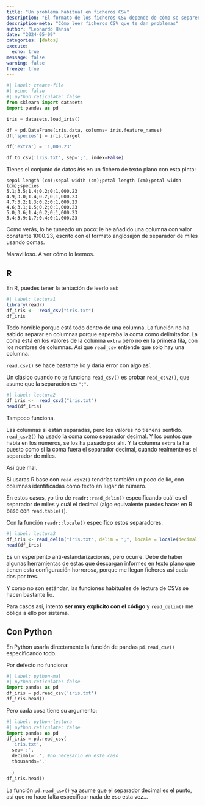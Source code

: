 ```yaml
---
title: "Un problema habitual en ficheros CSV"
description: "El formato de los ficheros CSV depende de cómo se separen las columnas y de cómo se indique la separación decimal. ues hay una mezcla horrorosa que no tiene ningún sentido."
description-meta: "Cómo leer ficheros CSV que te dan problemas"
author: "Leonardo Hansa"
date: "2024-05-09"
categories: [datos]
execute: 
  echo: true
message: false
warning: false
freeze: true
---
```


```python
#| label: create-file
#| echo: false
#| python.reticulate: false
from sklearn import datasets
import pandas as pd

iris = datasets.load_iris()

df = pd.DataFrame(iris.data, columns= iris.feature_names)
df['species'] = iris.target

df['extra'] = '1,000.23'

df.to_csv('iris.txt', sep=';', index=False)
```

Tienes el conjunto de datos _iris_ en un fichero de texto plano con esta pinta: 

```
sepal length (cm);sepal width (cm);petal length (cm);petal width (cm);species
5.1;3.5;1.4;0.2;0;1,000.23
4.9;3.0;1.4;0.2;0;1,000.23
4.7;3.2;1.3;0.2;0;1,000.23
4.6;3.1;1.5;0.2;0;1,000.23
5.0;3.6;1.4;0.2;0;1,000.23
5.4;3.9;1.7;0.4;0;1,000.23
```

Como verás, lo he tuneado un poco: le he añadido una columna con valor constante 1000.23, escrito con el formato anglosajón de separador de miles usando comas.

Maravilloso. A ver cómo lo leemos.

## R

En R, puedes tener la tentación de leerlo así: 

```r
#| label: lectura1
library(readr)
df_iris <-  read_csv("iris.txt")
df_iris
```

Todo horrible porque está todo dentro de una columna. La función no ha sabido separar en columnas porque esperaba la coma como delimitador. La coma está en los valores de la columna `extra` pero no en la primera fila, con los nombres de columnas. Así que `read_csv` entiende que solo hay una columna. 

`read.csv()` se hace bastante lío y daría error con algo así.

Un clásico cuando no te funciona `read_csv()` es probar `read_csv2()`, que asume que la separación es `";"`.

```r
#| label: lectura2
df_iris <-  read_csv2("iris.txt")
head(df_iris)
```
Tampoco funciona. 

Las columnas sí están separadas, pero los valores no tienens sentido. `read_csv2()` ha usado la coma como separador decimal. Y los puntos que había en los números, se los ha pasado por ahí. Y la columna `extra` la ha puesto como si la coma fuera el separador decimal, cuando realmente es el separador de miles.

Así que mal.

Si usaras R base con `read.csv2()` tendrías también un poco de lío, con columnas identificadas como texto en lugar de número. 


En estos casos, yo tiro de `readr::read_delim()` especificando cuál es el separador de miles y cuál el decimal (algo equivalente puedes hacer en R base con `read.table()`).

Con la función `readr::locale()` especifico estos separadores.


```r
#| label: lectura3
df_iris <- read_delim("iris.txt", delim = ";", locale = locale(decimal_mark = ".", grouping_mark = ","))
head(df_iris)
```

Es un esperpento anti-estandarizaciones, pero ocurre. Debe de haber algunas herramientas de estas que descargan informes en texto plano que tienen esta configuración horrorosa, porque me llegan ficheros así cada dos por tres. 

Y como no son estándar, las funciones habituales de lectura de CSVs se hacen bastante lío.

Para casos así, intento **ser muy explícito con el código** y `read_delim()` me obliga a ello por sistema. 

## Con Python

En Python usaría directamente la función de pandas `pd.read_csv()` especificando todo.

Por defecto no funciona:

```python
#| label: python-mal
#| python.reticulate: false
import pandas as pd
df_iris = pd.read_csv('iris.txt')
df_iris.head()
```
Pero cada cosa tiene su argumento:

```python
#| label: python-lectura
#| python.reticulate: false
import pandas as pd
df_iris = pd.read_csv(
  'iris.txt', 
  sep=';', 
  decimal='.', #no necesario en este caso
  thousands=','
  
  )
df_iris.head()
```

La función `pd.read_csv()` ya asume que el separador decimal es el punto, así que no hace falta especificar nada de eso esta vez... 

  